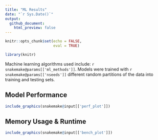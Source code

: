 ```yaml
---
title: "ML Results"
date: "`r Sys.Date()`"
output: 
  github_document:
    html_preview: false
---
```


```r
knitr::opts_chunk$set(echo = FALSE,
                      eval = TRUE)
```

```r
library(knitr)
```

Machine learning algorithms used include: `r snakemake@params[['ml_methods']]`.
Models were trained with `r snakemake@params[['nseeds']]` 
different random partitions of the data into training and testing sets.

## Model Performance

```r
include_graphics(snakemake@input[['perf_plot']])
```

## Memory Usage & Runtime

```r
include_graphics(snakemake@input[['bench_plot']])
```


